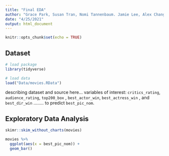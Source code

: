 ```yaml
---
title: "Final EDA"
author: "Grace Park, Susan Tran, Nomi Tannenbaum. Jamie Lee, Alex Chang"
date: "4/25/2021"
output: html_document
---
```


```r
knitr::opts_chunk$set(echo = TRUE)
```

## Dataset

```r
# load package 
library(tidyverse)

# load data
load("Data/movies.RData")
```

describing dataset and source here... variables of interest: `critics_rating`, `audience_rating`, `top200_box` , `best_actor_win`, `best_actress_win` , and `best_dir_win` ........ to predict `best_pic_nom`.

## Exploratory Data Analysis

```r
skimr::skim_without_charts(movies)

movies %>%
  ggplot(aes(x = best_pic_nom)) +
  geom_bar()
```
